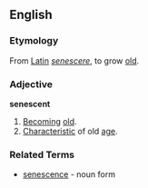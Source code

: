 ==English==
===Etymology===
From [[Latin]] ''[[senescere]]'', to grow [[old]].
===Adjective===
'''senescent'''
# [[Becoming]] [[old]].
# [[Characteristic]] of old [[age]].

===Related Terms===
* [[senescence]] - noun form